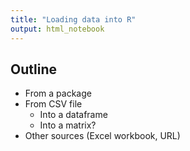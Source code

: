 ```yaml
---
title: "Loading data into R"
output: html_notebook
---
```


## Outline

- From a package
- From CSV file
  - Into a dataframe
  - Into a matrix?
- Other sources (Excel workbook, URL)